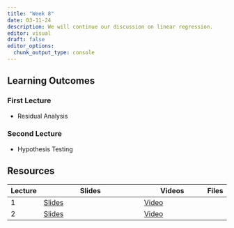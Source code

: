 ```yaml
---
title: "Week 8"
date: 03-11-24
description: We will continue our discussion on linear regression.
editor: visual
draft: false
editor_options: 
  chunk_output_type: console
---
```


## Learning Outcomes

### First Lecture

-   Residual Analysis

### Second Lecture

-   Hypothesis Testing

## Resources

| Lecture | Slides                                                         | Videos                                | Files |
|---------|----------------------------------------------------------------|---------------------------------------|-------|
| 1       | [Slides](https://m408.inqs.info/lectures/8a.html#/title-slide) | [Video](https://youtu.be/d5X0kPQ-nMc) |       |
| 2       | [Slides](https://m408.inqs.info/lectures/8b.html#/title-slide) | [Video](https://youtu.be/H53RzqyMfbs) |       |
